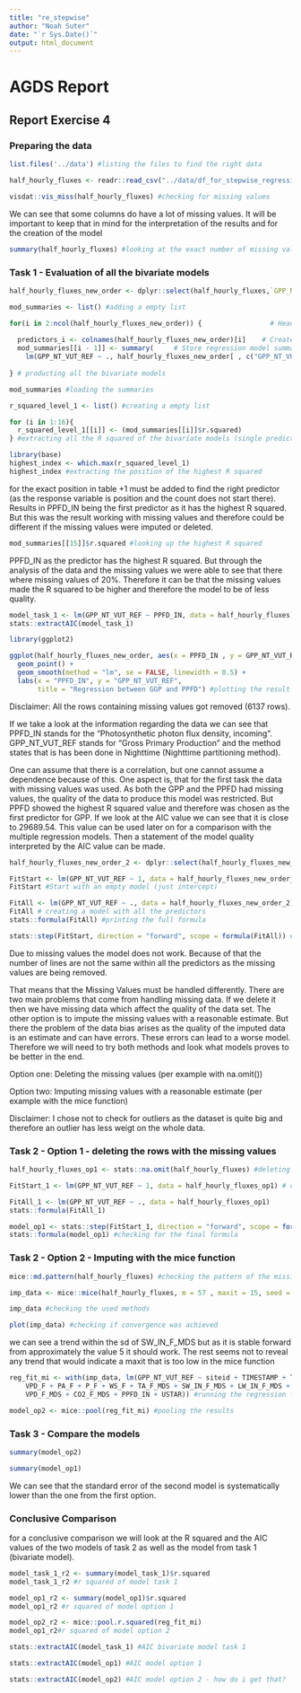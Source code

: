 ```yaml
---
title: "re_stepwise"
author: "Noah Suter"
date: "`r Sys.Date()`"
output: html_document
---
```

# AGDS Report

## Report Exercise 4

### Preparing the data

```r
list.files('../data') #listing the files to find the right data
```

```r
half_hourly_fluxes <- readr::read_csv("../data/df_for_stepwise_regression.csv") # reading the data into R
```

```r
visdat::vis_miss(half_hourly_fluxes) #checking for missing values
```

We can see that some columns do have a lot of missing values. It will be important to keep that in mind for the interpretation of the results and for the creation of the model

```r
summary(half_hourly_fluxes) #looking at the exact number of missing values (NA) per row
```

### Task 1 - Evaluation of all the bivariate models

```r
half_hourly_fluxes_new_order <- dplyr::select(half_hourly_fluxes,`GPP_NT_VUT_REF`, everything()) #moving the column of the response variable (GPP) to position one
```

```r
mod_summaries <- list() #adding a empty list
```

```r
for(i in 2:ncol(half_hourly_fluxes_new_order)) {                 # Head of for-loop
 
  predictors_i <- colnames(half_hourly_fluxes_new_order)[i]    # Create vector of predictor names
  mod_summaries[[i - 1]] <- summary(     # Store regression model summary in list
    lm(GPP_NT_VUT_REF ~ ., half_hourly_fluxes_new_order[ , c("GPP_NT_VUT_REF", predictors_i)]))
 
} # producting all the bivariate models
```

```r
mod_summaries #loading the summaries 
```


```r
r_squared_level_1 <- list() #creating a empty list
```


```r
for (i in 1:16){
  r_squared_level_1[[i]] <- (mod_summaries[[i]]$r.squared)
} #extracting all the R squared of the bivariate models (single predictor)
```

```r
library(base)
highest_index <- which.max(r_squared_level_1)
highest_index #extracting the position of the highest R squared
```
for the exact position in table +1 must be added to find the right predictor (as the response variable is position and the count does not start there). Results in PPFD_IN being the first predictor as it has the highest R squared. But this was the result working with missing values and therefore could be different if the missing values were imputed or deleted.
```r
mod_summaries[[15]]$r.squared #looking up the highest R squared
```

PPFD_IN as the predictor has the highest R squared. But through the analysis of the data and the missing values we were able to see that there where missing values of 20%. Therefore it can be that the missing values made the R squared to be higher and therefore the model to be of less quality.

```r
model_task_1 <- lm(GPP_NT_VUT_REF ~ PPFD_IN, data = half_hourly_fluxes)#computing the AIC
stats::extractAIC(model_task_1)
```


```r
library(ggplot2)

ggplot(half_hourly_fluxes_new_order, aes(x = PPFD_IN , y = GPP_NT_VUT_REF)) +
  geom_point() +
  geom_smooth(method = "lm", se = FALSE, linewidth = 0.5) +
  labs(x = "PPFD_IN", y = "GPP_NT_VUT_REF",
       title = "Regression between GGP and PPFD") #plotting the result of the regression with one predictor
```

Disclaimer: All the rows containing missing values got removed (6137 rows). 

If we take a look at the information regarding the data we can see that PPFD_IN stands for the "Photosynthetic photon flux density, incoming". GPP_NT_VUT_REF stands for "Gross Primary Production" and the method states that is has been done in Nighttime (Nighttime partitioning method). 

One can assume that there is a correlation, but one cannot assume a dependence because of this.
One aspect is, that for the first task the data with missing values was used. As both the GPP and the PPFD had missing values, the quality of the data to produce this model was restricted.  But PPFD showed the highest R squared value and therefore was chosen as the first predictor for GPP. If we look at the AIC value we can see that it is close to  29689.54. This value can be used later on for a comparison with the multiple regression models. Then a statement of the model quality interpreted by the AIC value can be made.

```r
half_hourly_fluxes_new_order_2 <- dplyr::select(half_hourly_fluxes_new_order,`GPP_NT_VUT_REF`, `PPFD_IN`, everything()) #moving the first predictor to position 2

```


```r
FitStart <- lm(GPP_NT_VUT_REF ~ 1, data = half_hourly_fluxes_new_order_2)
FitStart #Start with an empty model (just intercept)
```

```r
FitAll <- lm(GPP_NT_VUT_REF ~ ., data = half_hourly_fluxes_new_order_2)
FitAll # creating a model with all the predictors
stats::formula(FitAll) #printing the full formula
```
```r
stats::step(FitStart, direction = "forward", scope = formula(FitAll)) # doing the stepwise forward regression
```

Due to missing values the model does not work. Because of that the number of lines are not the same within all the predictors as the missing values are being removed. 

That means that the Missing Values must be handled differently. 
There are two main problems that come from handling missing data. If we delete it then we have missing data which affect the quality of the data set. The other option is to impute the missing values with a reasonable estimate. But there the problem of the data bias arises as the quality of the imputed data is an estimate and can have errors. These errors can lead to a worse model. Therefore we will need to try both methods and look what models proves to be better in the end.

Option one: Deleting the missing values (per example with na.omit())


Option two: Imputing missing values with a reasonable estimate (per example with the mice function)

Disclaimer: I chose not to check for outliers as the dataset is quite big and therefore an outlier has less weigt on the whole data.


### Task 2 - Option 1 - deleting the rows with the missing values
```r
half_hourly_fluxes_op1 <- stats::na.omit(half_hourly_fluxes) #deleting all the rows with missing values
```


```r
FitStart_1 <- lm(GPP_NT_VUT_REF ~ 1, data = half_hourly_fluxes_op1) # creating an empty model (just intercepter)
```

```r
FitAll_1 <- lm(GPP_NT_VUT_REF ~ ., data = half_hourly_fluxes_op1)
stats::formula(FitAll_1)
```


```r
model_op1 <- stats::step(FitStart_1, direction = "forward", scope = formula(FitAll_1)) #creating the stepwise forward model
stats::formula(model_op1) #checking for the final formula
```


### Task 2 - Option 2 - Imputing with the mice function


```r
mice::md.pattern(half_hourly_fluxes) #checking the pattern of the missing data
```

```r
imp_data <- mice::mice(half_hourly_fluxes, m = 57 , maxit = 15, seed = 12345, print = FALSE) #setting the mice options
```

```r
imp_data #checking the used methods
```




```r
plot(imp_data) #checking if convergence was achieved
```

we can see a trend within the sd of SW_IN_F_MDS but as it is stable forward from approximately the value 5 it should work. The rest seems not to reveal any trend that would indicate a maxit that is too low in the mice function

```r
reg_fit_mi <- with(imp_data, lm(GPP_NT_VUT_REF ~ siteid + TIMESTAMP + TA_F + SW_IN_F + LW_IN_F + 
    VPD_F + PA_F + P_F + WS_F + TA_F_MDS + SW_IN_F_MDS + LW_IN_F_MDS + 
    VPD_F_MDS + CO2_F_MDS + PPFD_IN + USTAR)) #running the regression for each imputed dataset
```

```r
model_op2 <- mice::pool(reg_fit_mi) #pooling the results
```

### Task 3 - Compare the models 
```r
summary(model_op2)
```
```r
summary(model_op1)
```

We can see that the standard error of the second model is systematically lower than the one from the first option.

### Conclusive Comparison
for a conclusive comparison we will look at the R squared and the AIC values of the two models of task 2 as well as the model from task 1 (bivariate model). 

```r
model_task_1_r2 <- summary(model_task_1)$r.squared  
model_task_1_r2 #r squared of model task 1
```

```r
model_op1_r2 <- summary(model_op1)$r.squared  
model_op1_r2 #r squared of model option 1
```

```r
model_op2_r2 <- mice::pool.r.squared(reg_fit_mi)
model_op1_r2#r squared of model option 2
```
```r
stats::extractAIC(model_task_1) #AIC bivariate model task 1
```


```r
stats::extractAIC(model_op1) #AIC model option 1
```
```r
stats::extractAIC(model_op2) #AIC model option 2 - how do i get that?
```








